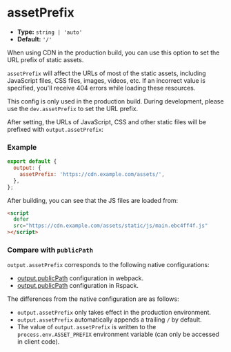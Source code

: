 # assetPrefix

- **Type:** `string | 'auto'`
- **Default:** `'/'`

When using CDN in the production build, you can use this option to set the URL prefix of static assets.

`assetPrefix` will affect the URLs of most of the static assets, including JavaScript files, CSS files, images, videos, etc. If an incorrect value is specified, you'll receive 404 errors while loading these resources.

This config is only used in the production build. During development, please use the `dev.assetPrefix` to set the URL prefix.

After setting, the URLs of JavaScript, CSS and other static files will be prefixed with `output.assetPrefix`:

### Example

```js
export default {
  output: {
    assetPrefix: 'https://cdn.example.com/assets/',
  },
};
```

After building, you can see that the JS files are loaded from:

```html
<script
  defer
  src="https://cdn.example.com/assets/static/js/main.ebc4ff4f.js"
></script>
```

### Compare with `publicPath`

`output.assetPrefix` corresponds to the following native configurations:

- [output.publicPath](https://webpack.js.org/guides/public-path/) configuration in webpack.
- [output.publicPath](https://rspack.dev/config/output#outputpublicpath) configuration in Rspack.

The differences from the native configuration are as follows:

- `output.assetPrefix` only takes effect in the production environment.
- `output.assetPrefix` automatically appends a trailing `/` by default.
- The value of `output.assetPrefix` is written to the `process.env.ASSET_PREFIX` environment variable (can only be accessed in client code).
